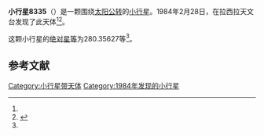 {{Infobox planet
| bgcolour = #FFFFC0
| name = 8335 Sarton
| symbol = 
| image = 
| caption = 
| discovery = yes
| discovery_ref = 
| discoverer = {{link-en|亨利·德波鸿诺|Henri Debehogne}}
| discovery_site = [[拉西拉天文台|拉西拉天文台]] 
| discovered = 1984年2月28日
| designations = yes
| mp_name = 
| named_after = 
| alt_names = 1984 DD1/ 1985 SV3 / 1997 AN
| mp_category = [[主带小行星|主带小行星]]
| orbit_ref = <ref name="a">[http://ssd.jpl.nasa.gov/sbdb.cgi?sstr=8335 8335 Sarton] {{Wayback|url=http://ssd.jpl.nasa.gov/sbdb.cgi?sstr=8335 |date=20201124031511 }}，小行星數據庫瀏覽器（JPL Small-Body Database Browser）－[[美国国家航空航天局|美国国家航空航天局]]喷气推进实验室</ref>
| epoch = 2456400.5 (2013年4月18日更新)
| aphelion = {{convert|2.4711485|AU|km|3|abbr=on|lk=out}}
| perihelion = {{convert|1.9925611|AU|km|3|abbr=on}}
| semimajor = {{convert|2.2318548|AU|km|3|abbr=on}}
| eccentricity = 0.1072174
| period = 1217.859916 [[日|日]]<br />3.33[[儒略年|儒略年]]
| avg_speed = 
| inclination = 3.24517
| asc_node = 328.05194
| mean_anomaly = 
| arg_peri = 280.35627
| satellites = 
| physical_characteristics = yes
| dimensions = 
| mass = 
| density = 
| surface_grav = 
| escape_velocity = 
| sidereal_day = 
| axial_tilt = 
| pole_ecliptic_lat = 
| pole_ecliptic_lon = 
| albedo = 
| temperatures= 
| temp_name1 = 
| mean_temp_1 = 
| max_temp_1 = 
| temp_name2 = 
| max_temp_2 = 
| spectral_type = 
| abs_magnitude = 280.35627
}}

'''小行星8335'''（{{lang-en|8335 Sarton}}）是一颗围绕[[太阳|太阳]][[公转|公转]]的[[小行星|小行星]]。1984年2月28日，{{link-en|亨利·德波鸿诺|Henri Debehogne}}在拉西拉天文台发现了此天体<ref name="a" /><ref>{{cite news|title=小行星列表|url=http://cfa-www.harvard.edu/iau/lists/NumberedMPs.txt|accessdate=2013-07-08|newspaper=哈佛大学|archive-date=2008-05-17|archive-url=https://web.archive.org/web/20080517010638/http://cfa-www.harvard.edu/iau/lists/NumberedMPs.txt|dead-url=no}}</ref>。

这颗小行星的[[绝对星等|绝对星等]]为280.35627等<ref name="a" />。

==参考文献==
{{reflist}}
{{Minor Planet Number|[[小行星8334|小行星8334]]|[[小行星8336|小行星8336]]}}

{{小天体}}

[[Category:小行星带天体|Category:小行星带天体]]
[[Category:1984年发现的小行星|Category:1984年发现的小行星]]

{{asteroid-stub}}